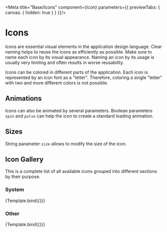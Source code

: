 
<Meta title="Base/Icons" component={Icon} parameters={{ previewTabs: { canvas: { hidden: true } } }}/>


# Icons
Icons are essential visual elements in the application design language.
Clear naming helps to reuse the icons as efficiently as possible.
Make sure to name each icon by its visual appearance.
Naming an icon by its usage is usually very limiting and often results in worse reusability.

Icons can be colored in different parts of the application.
Each icon is represented by an icon font as a "letter".
Therefore, coloring a single "letter" with two and more different colors is not possible.

## Animations
Icons can also be animated by several parameters.
Boolean parameters `spin` and `pulse` can help the icon to create a standard loading animation.

<Canvas>
	<Icon name="spinner" spin="true" size="3x"/>
	<Icon name="spinner" pulse="true" size="3x"/>
</Canvas>

## Sizes
String parameter `size` allows to modify the size of the icon.

<Canvas>
	<Icon name="times"/>
	<Icon name="times" size="lg"/>
	<Icon name="times" size="2x"/>
	<Icon name="times" size="3x"/>
	<Icon name="times" size="4x"/>
	<Icon name="times" size="5x"/>
</Canvas>

## Icon Gallery
This is a complete list of all available icons grouped into different sections by their purpose.

### System

<Canvas>
	<Story
		name="System"
		args={{
			type: 'system',
		}}>
		{Template.bind({})}
	</Story>
</Canvas>

### Other

<Canvas>
	<Story
		name="Other"
		args={{
			type: 'other',
		}}>
		{Template.bind({})}
	</Story>
</Canvas>
